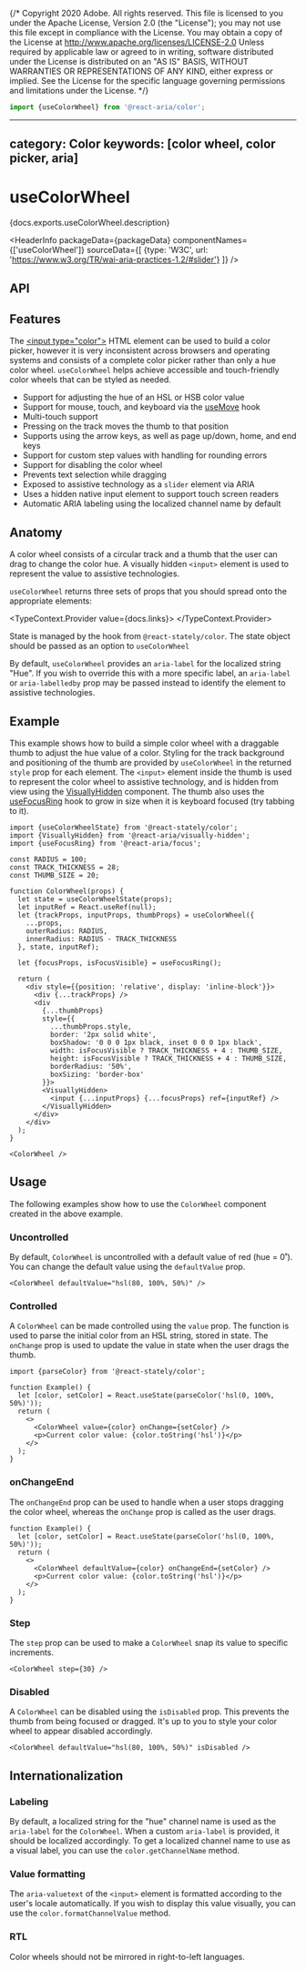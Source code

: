 {/* Copyright 2020 Adobe. All rights reserved.
This file is licensed to you under the Apache License, Version 2.0 (the "License");
you may not use this file except in compliance with the License. You may obtain a copy
of the License at http://www.apache.org/licenses/LICENSE-2.0
Unless required by applicable law or agreed to in writing, software distributed under
the License is distributed on an "AS IS" BASIS, WITHOUT WARRANTIES OR REPRESENTATIONS
OF ANY KIND, either express or implied. See the License for the specific language
governing permissions and limitations under the License. */}



```jsx import
import {useColorWheel} from '@react-aria/color';
```

---
category: Color
keywords: [color wheel, color picker, aria]
---

# useColorWheel

<PageDescription>{docs.exports.useColorWheel.description}</PageDescription>

<HeaderInfo
  packageData={packageData}
  componentNames={['useColorWheel']}
  sourceData={[
    {type: 'W3C', url: 'https://www.w3.org/TR/wai-aria-practices-1.2/#slider'}
  ]} />

## API

<FunctionAPI function={docs.exports.useColorWheel} links={docs.links} />

## Features

The [&lt;input type="color"&gt;](https://developer.mozilla.org/en-US/docs/Web/HTML/Element/input/color) HTML element
can be used to build a color picker, however it is very inconsistent across browsers and operating systems and consists
of a complete color picker rather than only a hue color wheel. `useColorWheel` helps achieve accessible and
touch-friendly color wheels that can be styled as needed.

* Support for adjusting the hue of an HSL or HSB color value
* Support for mouse, touch, and keyboard via the [useMove](useMove.html) hook
* Multi-touch support
* Pressing on the track moves the thumb to that position
* Supports using the arrow keys, as well as page up/down, home, and end keys
* Support for custom step values with handling for rounding errors
* Support for disabling the color wheel
* Prevents text selection while dragging
* Exposed to assistive technology as a `slider` element via ARIA
* Uses a hidden native input element to support touch screen readers
* Automatic ARIA labeling using the localized channel name by default

## Anatomy

<Anatomy />

A color wheel consists of a circular track and a thumb that the user can drag to change the color hue.
A visually hidden `<input>` element is used to represent the value to assistive technologies.

`useColorWheel` returns three sets of props that you should spread onto the appropriate elements:

<TypeContext.Provider value={docs.links}>
  <InterfaceType properties={docs.links[docs.exports.useColorWheel.return.id].properties} />
</TypeContext.Provider>

State is managed by the <TypeLink links={statelyDocs.links} type={statelyDocs.exports.useColorWheelState} />
hook from `@react-stately/color`. The state object should be passed as an option to `useColorWheel`

By default, `useColorWheel` provides an `aria-label` for the localized string "Hue". If you wish to override this
with a more specific label, an `aria-label` or `aria-labelledby` prop may be passed instead to identify the element
to assistive technologies.

## Example

This example shows how to build a simple color wheel with a draggable thumb to adjust the hue value of a color. Styling for
the track background and positioning of the thumb are provided by `useColorWheel` in the returned `style` prop for each element.
The `<input>` element inside the thumb is used to represent the color wheel to assistive technology, and is hidden from view
using the [VisuallyHidden](VisuallyHidden.html) component. The thumb also uses the [useFocusRing](useFocusRing.html) hook to
grow in size when it is keyboard focused (try tabbing to it).

```tsx example export=true
import {useColorWheelState} from '@react-stately/color';
import {VisuallyHidden} from '@react-aria/visually-hidden';
import {useFocusRing} from '@react-aria/focus';

const RADIUS = 100;
const TRACK_THICKNESS = 28;
const THUMB_SIZE = 20;

function ColorWheel(props) {
  let state = useColorWheelState(props);
  let inputRef = React.useRef(null);
  let {trackProps, inputProps, thumbProps} = useColorWheel({
    ...props,
    outerRadius: RADIUS,
    innerRadius: RADIUS - TRACK_THICKNESS
  }, state, inputRef);

  let {focusProps, isFocusVisible} = useFocusRing();

  return (
    <div style={{position: 'relative', display: 'inline-block'}}>
      <div {...trackProps} />
      <div
        {...thumbProps}
        style={{
          ...thumbProps.style,
          border: '2px solid white',
          boxShadow: '0 0 0 1px black, inset 0 0 0 1px black',
          width: isFocusVisible ? TRACK_THICKNESS + 4 : THUMB_SIZE,
          height: isFocusVisible ? TRACK_THICKNESS + 4 : THUMB_SIZE,
          borderRadius: '50%',
          boxSizing: 'border-box'
        }}>
        <VisuallyHidden>
          <input {...inputProps} {...focusProps} ref={inputRef} />
        </VisuallyHidden>
      </div>
    </div>
  );
}

<ColorWheel />
```

## Usage

The following examples show how to use the `ColorWheel` component created in the above example.

### Uncontrolled

By default, `ColorWheel` is uncontrolled with a default value of red (hue = 0˚). You can change the
default value using the `defaultValue` prop.

```tsx example
<ColorWheel defaultValue="hsl(80, 100%, 50%)" />
```

### Controlled

A `ColorWheel` can be made controlled using the `value` prop. The <TypeLink links={statelyDocs.links} type={statelyDocs.exports.parseColor} />
function is used to parse the initial color from an HSL string, stored in state. The `onChange` prop
is used to update the value in state when the user drags the thumb.

```tsx example
import {parseColor} from '@react-stately/color';

function Example() {
  let [color, setColor] = React.useState(parseColor('hsl(0, 100%, 50%)'));
  return (
    <>
      <ColorWheel value={color} onChange={setColor} />
      <p>Current color value: {color.toString('hsl')}</p>
    </>
  );
}
```

### onChangeEnd

The `onChangeEnd` prop can be used to handle when a user stops dragging the color wheel, whereas the `onChange`
prop is called as the user drags.

```tsx example
function Example() {
  let [color, setColor] = React.useState(parseColor('hsl(0, 100%, 50%)'));
  return (
    <>
      <ColorWheel defaultValue={color} onChangeEnd={setColor} />
      <p>Current color value: {color.toString('hsl')}</p>
    </>
  );
}
```

### Step

The `step` prop can be used to make a `ColorWheel` snap its value to specific increments.

```tsx example
<ColorWheel step={30} />
```

### Disabled

A `ColorWheel` can be disabled using the `isDisabled` prop. This prevents the thumb from being focused or dragged.
It's up to you to style your color wheel to appear disabled accordingly.

```tsx example
<ColorWheel defaultValue="hsl(80, 100%, 50%)" isDisabled />
```

## Internationalization

### Labeling

By default, a localized string for the "hue" channel name is used as the `aria-label` for the `ColorWheel`. When a custom `aria-label`
is provided, it should be localized accordingly. To get a localized channel name to use as a visual label,
you can use the `color.getChannelName` method.

### Value formatting

The `aria-valuetext` of the `<input>` element is formatted according to the user's locale automatically. If you wish to display this
value visually, you can use the `color.formatChannelValue` method.

### RTL

Color wheels should not be mirrored in right-to-left languages.
